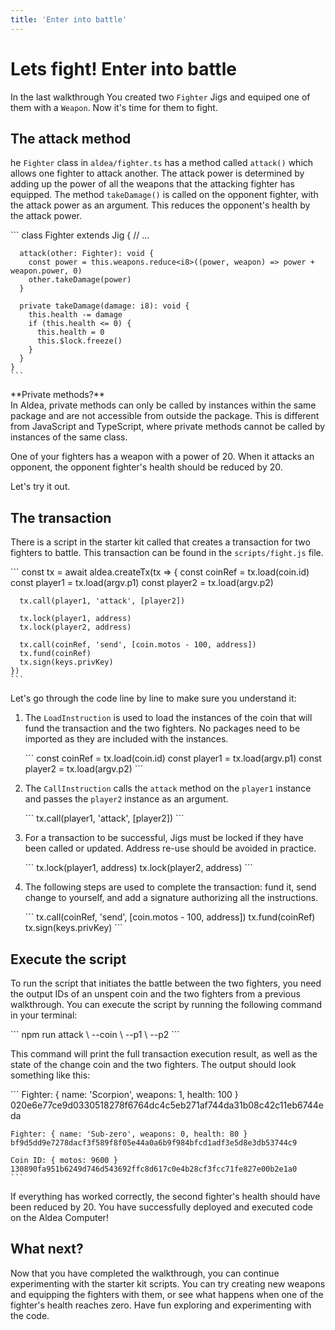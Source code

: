 ```yaml
---
title: 'Enter into battle'
---
```



# Lets fight! Enter into battle

In the last walkthrough You created two `Fighter` Jigs and equiped one of them with a `Weapon`. Now it's time for them to fight.

## The attack method

he `Fighter` class in `aldea/fighter.ts` has a method called `attack()` which allows one fighter to attack another. The attack power is determined by adding up the power of all the weapons that the attacking fighter has equipped. The method `takeDamage()` is called on the opponent fighter, with the attack power as an argument. This reduces the opponent's health by the attack power.

<CodeContainer lang="ts">
    ```
    class Fighter extends Jig {
      // ...

      attack(other: Fighter): void {
        const power = this.weapons.reduce<i8>((power, weapon) => power + weapon.power, 0)
        other.takeDamage(power)
      }

      private takeDamage(damage: i8): void {
        this.health -= damage
        if (this.health <= 0) {
          this.health = 0
          this.$lock.freeze()
        }
      }
    }
    ```
</CodeContainer>

<Callout emoji="ℹ️">
  **Private methods?**<br/>
  In Aldea, private methods can only be called by instances within the same package and are not accessible from outside the package. This is different from JavaScript and TypeScript, where private methods cannot be called by instances of the same class.
</Callout>

One of your fighters has a weapon with a power of 20. When it attacks an opponent, the opponent fighter's health should be reduced by 20.

Let's try it out.

## The transaction

There is a script in the starter kit called that creates a transaction for two fighters to battle. This transaction can be found in the `scripts/fight.js` file.

<CodeContainer lang="ts">
    ```
    const tx = await aldea.createTx(tx => {
      const coinRef = tx.load(coin.id)
      const player1 = tx.load(argv.p1)
      const player2 = tx.load(argv.p2)

      tx.call(player1, 'attack', [player2])

      tx.lock(player1, address)
      tx.lock(player2, address)

      tx.call(coinRef, 'send', [coin.motos - 100, address])
      tx.fund(coinRef)
      tx.sign(keys.privKey)
    })
    ```
</CodeContainer>

Let's go through the code line by line to make sure you understand it:

1. The `LoadInstruction` is used to load the instances of the coin that will fund the transaction and the two fighters. No packages need to be imported as they are included with the instances.
    
    <CodeContainer lang="ts" lines={false}>
        ```
        const coinRef = tx.load(coin.id)
        const player1 = tx.load(argv.p1)
        const player2 = tx.load(argv.p2)
        ```
    </CodeContainer>
    
2. The `CallInstruction` calls the `attack` method on the `player1` instance and passes the `player2` instance as an argument.
    
    <CodeContainer lang="ts" lines={false}>
        ```
        tx.call(player1, 'attack', [player2])
        ```
    </CodeContainer>

3. For a transaction to be successful, Jigs must be locked if they have been called or updated. Address re-use should be avoided in practice.

    <CodeContainer lang="ts" lines={false}>
        ```
        tx.lock(player1, address)
        tx.lock(player2, address)
        ```
    </CodeContainer>
    
4. The following steps are used to complete the transaction: fund it, send change to yourself, and add a signature authorizing all the instructions.
    
    <CodeContainer lang="ts" lines={false}>
        ```
        tx.call(coinRef, 'send', [coin.motos - 100, address])
        tx.fund(coinRef)
        tx.sign(keys.privKey)
        ```
    </CodeContainer>
    

## Execute the script

To run the script that initiates the battle between the two fighters, you need the output IDs of an unspent coin and the two fighters from a previous walkthrough. You can execute the script by running the following command in your terminal:

<CodeContainer lang="bash" lines={false}>
    ```
    npm run attack \
      --coin <COIN_OUTPUT_ID> \
      --p1 <PLAYER1_OUTPUT_ID> \
      --p2 <PLAYER2_OUTPUT_ID>
    ```
</CodeContainer>

This command will print the full transaction execution result, as well as the state of the change coin and the two fighters. The output should look something like this:

<CodeContainer lang="text" lines={false}>
    ```
    Fighter: { name: 'Scorpion', weapons: 1, health: 100 }
    020e6e77ce9d0330518278f6764dc4c5eb271af744da31b08c42c11eb6744eda

    Fighter: { name: 'Sub-zero', weapons: 0, health: 80 }
    bf9d5dd9e7278dacf3f589f8f05e44a0a6b9f984bfcd1adf3e5d8e3db53744c9

    Coin ID: { motos: 9600 }
    130890fa951b6249d746d543692ffc8d617c0e4b28cf3fcc71fe827e00b2e1a0
    ```
</CodeContainer>

If everything has worked correctly, the second fighter's health should have been reduced by 20. You have successfully deployed and executed code on the Aldea Computer!

## What next?

Now that you have completed the walkthrough, you can continue experimenting with the starter kit scripts. You can try creating new weapons and equipping the fighters with them, or see what happens when one of the fighter's health reaches zero. Have fun exploring and experimenting with the code.
